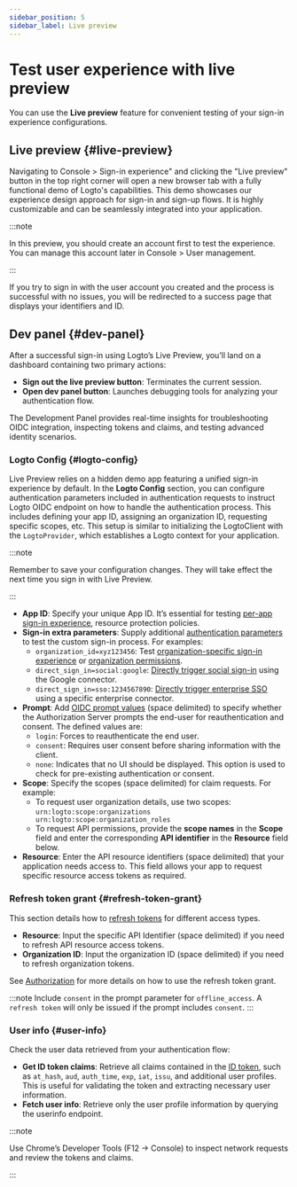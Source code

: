 ```yaml
---
sidebar_position: 5
sidebar_label: Live preview
---
```


# Test user experience with live preview

You can use the **Live preview** feature for convenient testing of your sign-in experience configurations.

## Live preview \{#live-preview}

Navigating to <CloudLink to="/sign-in-experience">Console > Sign-in experience</CloudLink>" and clicking the "Live preview" button in the top right corner will open a new browser tab with a fully functional demo of Logto's capabilities. This demo showcases our experience design approach for sign-in and sign-up flows. It is highly customizable and can be seamlessly integrated into your application.

:::note

In this preview, you should create an account first to test the experience. You can manage this account later in <CloudLink to="/user-management">Console > User management</CloudLink>.

:::

If you try to sign in with the user account you created and the process is successful with no issues, you will be redirected to a success page that displays your identifiers and ID.

## Dev panel \{#dev-panel}

After a successful sign-in using Logto’s Live Preview, you’ll land on a dashboard containing two primary actions:

- **Sign out the live preview button**: Terminates the current session.
- **Open dev panel button**: Launches debugging tools for analyzing your authentication flow.

The Development Panel provides real-time insights for troubleshooting OIDC integration, inspecting tokens and claims, and testing advanced identity scenarios.

### Logto Config \{#logto-config}

Live Preview relies on a hidden demo app featuring a unified sign-in experience by default. In the **Logto Config** section, you can configure authentication parameters included in authentication requests to instruct Logto OIDC endpoint on how to handle the authentication process. This includes defining your app ID, assigning an organization ID, requesting specific scopes, etc. This setup is similar to initializing the LogtoClient with the `LogtoProvider`, which establishes a Logto context for your application.

:::note

Remember to save your configuration changes. They will take effect the next time you sign in with Live Preview.

:::

- **App ID**: Specify your unique App ID. It’s essential for testing [per-app sign-in experience](/customization/match-your-brand#app-specific-branding), resource protection policies.
- **Sign-in extra parameters**: Supply additional [authentication parameters](/end-user-flows/authentication-parameters) to test the custom sign-in process. For examples:
  - `organization_id=xyz123456`: Test [organization-specific sign-in experience](/customization/match-your-brand#organization-specific-branding) or [organization permissions](/authorization/organization-permissions).
  - `direct_sign_in=social:google`: [Directly trigger social sign-in](/end-user-flows/authentication-parameters/direct-sign-in#social-sign-in) using the Google connector.
  - `direct_sign_in=sso:1234567890`: [Directly trigger enterprise SSO](/end-user-flows/authentication-parameters/direct-sign-in#enterprise-sso) using a specific enterprise connector.
- **Prompt**: Add [OIDC prompt values](https://blog.logto.io/introducing-oidc-prompt) (space delimited) to specify whether the Authorization Server prompts the end-user for reauthentication and consent. The defined values are:
  - `login`: Forces to reauthenticate the end user.
  - `consent`: Requires user consent before sharing information with the client.
  - `none`: Indicates that no UI should be displayed. This option is used to check for pre-existing authentication or consent.
- **Scope**: Specify the scopes (space delimited) for claim requests. For example:
  - To request user organization details, use two scopes: `urn:logto:scope:organizations urn:logto:scope:organization_roles`
  - To request API permissions, provide the **scope names** in the **Scope** field and enter the corresponding **API identifier** in the **Resource** field below.
- **Resource**: Enter the API resource identifiers (space delimited) that your application needs access to. This field allows your app to request specific resource access tokens as required.

### Refresh token grant \{#refresh-token-grant}

This section details how to [refresh tokens](https://auth-wiki.logto.io/refresh-token) for different access types.

- **Resource**: Input the specific API Identifier (space delimited) if you need to refresh API resource access tokens.
- **Organization ID**: Input the organization ID (space delimited) if you need to refresh organization tokens.

See [Authorization](/authorization) for more details on how to use the refresh token grant.

:::note
Include `consent` in the prompt parameter for `offline_access`. A `refresh token` will only be issued if the prompt includes `consent`.
:::

### User info \{#user-info}

Check the user data retrieved from your authentication flow:

- **Get ID token claims**: Retrieve all claims contained in the [ID token](https://auth-wiki.logto.io/id-token), such as `at_hash`, `aud`, `auth_time`, `exp`, `iat`, `issu`, and additional user profiles. This is useful for validating the token and extracting necessary user information.
- **Fetch user info**: Retrieve only the user profile information by querying the userinfo endpoint.

:::note

Use Chrome’s Developer Tools (F12 → Console) to inspect network requests and review the tokens and claims.

:::

